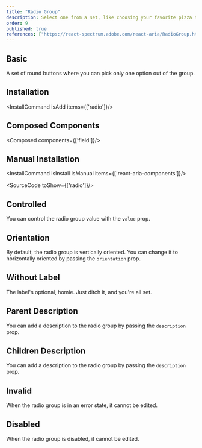 ```yaml
---
title: "Radio Group"
description: Select one from a set, like choosing your favorite pizza topping; only one can win, ensuring clear choices.
order: 9
published: true
references: ["https://react-spectrum.adobe.com/react-aria/RadioGroup.html#props"]
---
```


## Basic
A set of round buttons where you can pick only one option out of the group.
<How toUse="forms/radio-group-demo" />

## Installation
<InstallCommand isAdd items={['radio']}/>

## Composed Components
<Composed components={['field']}/>

## Manual Installation

<InstallCommand isInstall isManual items={['react-aria-components']}/>

<SourceCode toShow={['radio']}/>

## Controlled
You can control the radio group value with the `value` prop.
<How minW72 toUse="forms/radio-group-controlled-demo" />

## Orientation
By default, the radio group is vertically oriented. You can change it to horizontally oriented by passing the `orientation` prop.
<How minW72 toUse="forms/radio-group-orientation-demo" />

## Without Label
The label's optional, homie. Just ditch it, and you're all set.

## Parent Description
You can add a description to the radio group by passing the `description` prop.
<How minW72 toUse="forms/radio-group-description-demo" />

## Children Description
You can add a description to the radio group by passing the `description` prop.
<How minW72 toUse="forms/radio-group-children-description-demo" />

## Invalid
When the radio group is in an error state, it cannot be edited.
<How toUse="forms/radio-group-invalid-demo" />

## Disabled
When the radio group is disabled, it cannot be edited.
<How toUse="forms/radio-group-disabled-demo" />
